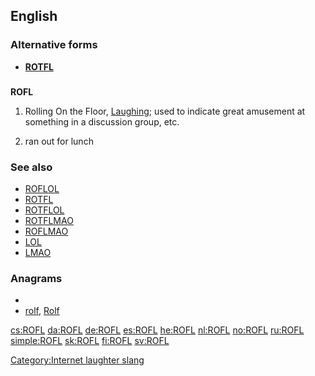 ==English==

===Alternative forms===
* '''[[ROTFL]]'''

==={{initialism}}===
'''ROFL'''

# {{context|internet slang}} Rolling On the Floor, [[Laugh]]ing; used to indicate great amusement at something in a discussion group, etc.
# {{context|rare|dated}} ran out for lunch

===See also===
* [[ROFLOL]]
* [[ROTFL]]
* [[ROTFLOL]]
* [[ROTFLMAO]]
* [[ROFLMAO]]
* [[LOL]]
* [[LMAO]]

===Anagrams===
* {{alphagram|[[flor#English|flor]]}} 
* [[rolf#English|rolf]], [[Rolf#English|Rolf]]


[[Category:Internet laughter slang]]

[[cs:ROFL]]
[[da:ROFL]]
[[de:ROFL]]
[[es:ROFL]]
[[he:ROFL]]
[[nl:ROFL]]
[[no:ROFL]]
[[ru:ROFL]]
[[simple:ROFL]]
[[sk:ROFL]]
[[fi:ROFL]]
[[sv:ROFL]]